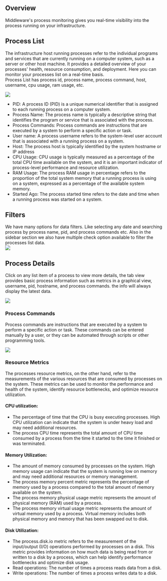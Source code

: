 Overview
--------
Middleware's process monitoring gives you real-time visibility into the process running on your infrastructure.

Process List
------------
The infrastructure host running processes refer to the individual programs and services that are currently running on a computer system, such as a server or other host machine. It provides a detailed overview of your processes' health, resource consumption, and deployment. Here you can monitor your processes list on a real-time basis.\
Process List has process id, process name, process command, host, username, cpu usage, ram usage, etc.

<img src="/images/infra-monitoring/p1.png" />

-   PID: A process ID (PID) is a unique numerical identifier that is assigned to each running process on a computer system.
-   Process Name: The process name is typically a descriptive string that identifies the program or service that is associated with the process.
-   Process Commands: Process commands are instructions that are executed by a system to perform a specific action or task.
-   User name: A process username refers to the system-level user account that is associated with a running process on a system.
-   Host: The process host is typically identified by the system hostname or IP address
-   CPU Usage: CPU usage is typically measured as a percentage of the total CPU time available on the system, and it is an important indicator of process-level performance and resource utilization.
-   RAM Usage: The process RAM usage in percentage refers to the proportion of the total system memory that a running process is using on a system, expressed as a percentage of the available system memory.
-   Started Ago: The process started time refers to the date and time when a running process was started on a system.

Filters
-------
We have many options for data filters. Like selecting any date and searching process by process name, pid, and process commands etc. Also in the sidebar section we also have multiple check option available to filter the processes list data.\
<img src="/images/infra-monitoring/p2.png" />

Process Details
---------------
Click on any list item of a process to view more details, the tab view provides basic process information such as metrics in a graphical view, username, pid, hostname, and process commands. the info will always display the latest data.

<img src="/images/infra-monitoring/p3.png" />

### Process Commands
Process commands are instructions that are executed by a system to perform a specific action or task. These commands can be entered manually by a user, or they can be automated through scripts or other programming tools.

<img src="/images/infra-monitoring/p4.png" />

### Resource Metrics
The processes resource metrics, on the other hand, refer to the measurements of the various resources that are consumed by processes on the system. These metrics can be used to monitor the performance and health of the system, identify resource bottlenecks, and optimize resource utilization.

#### CPU utilization:
-   The percentage of time that the CPU is busy executing processes. High CPU utilization can indicate that the system is under heavy load and may need additional resources. 
-   The process CPU time represents the total amount of CPU time consumed by a process from the time it started to the time it finished or was terminated.

#### Memory Utilization:
-   The amount of memory consumed by processes on the system. High memory usage can indicate that the system is running low on memory and may need additional resources or memory management.
-   The process memory percent metric represents the percentage of memory used by a process compared to the total amount of memory available on the system.
-   The process memory physical usage metric represents the amount of physical memory (RAM) used by a process.
-   The process memory virtual usage metric represents the amount of virtual memory used by a process. Virtual memory includes both physical memory and memory that has been swapped out to disk.

#### Disk Utilization:
-   The process.disk.io metric refers to the measurement of the input/output (I/O) operations performed by processes on a disk. This metric provides information on how much data is being read from or written to a disk by a process, which can help identify performance bottlenecks and optimize disk usage.
-   Read operations: The number of times a process reads data from a disk.
-   Write operations: The number of times a process writes data to a disk.
